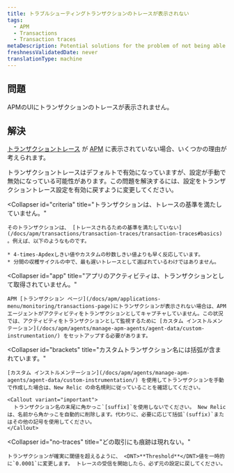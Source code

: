 ```yaml
---
title: トラブルシューティングトランザクションのトレースが表示されない
tags:
  - APM
  - Transactions
  - Transaction traces
metaDescription: Potential solutions for the problem of not being able to find transaction traces in APM.
freshnessValidatedDate: never
translationType: machine
---
```


## 問題

APMのUIにトランザクションのトレースが表示されません。

## 解決

[トランザクショントレース](/docs/apm/transactions/transaction-traces/transaction-traces) が [APM](/docs/apm/new-relic-apm/getting-started/welcome-new-relic-apm) に表示されていない場合、いくつかの理由が考えられます。

<CollapserGroup>
  <Collapser
    id="disabled"
    title="トランザクションのトレースが無効になっていました。"
  >
    トランザクショントレースはデフォルトで有効になっていますが、設定が手動で無効になっている可能性があります。この問題を解決するには、設定をトランザクショントレース設定を有効に戻すように変更してください。
  </Collapser>

  <Collapser
    id="criteria"
    title="トランザクションは、トレースの基準を満たしていません。"
  >
    そのトランザクションは、 [トレースされるための基準を満たしていない](/docs/apm/transactions/transaction-traces/transaction-traces#basics) 。例えば、以下のようなものです。

    * 4-times-Apdexしきい値やカスタムの秒数しきい値よりも早く反応しています。
    * 分間の収穫サイクルの中で、最も遅いトレースとして選ばれているわけではありません。
  </Collapser>

  <Collapser
    id="app"
    title="アプリのアクティビティは、トランザクションとして取得されていません。"
  >
    APM [トランザクション ページ](/docs/apm/applications-menu/monitoring/transactions-page)にトランザクションが表示されない場合は、APM エージェントがアクティビティをトランザクションとしてキャプチャしていません。この状況では、アクティビティをトランザクションとして監視するために [カスタム インストルメンテーション](/docs/apm/agents/manage-apm-agents/agent-data/custom-instrumentation/) をセットアップする必要があります。
  </Collapser>

  <Collapser
    id="brackets"
    title="カスタムトランザクション名には括弧が含まれています。"
  >
    [カスタム インストルメンテーション](/docs/apm/agents/manage-apm-agents/agent-data/custom-instrumentation/) を使用してトランザクションを手動で作成した場合は、New Relic の命名規則に従っていることを確認してください。

    <Callout variant="important">
      トランザクション名の末尾に角かっこ`[suffix]`を使用しないでください。 New Relicは、名前から角かっこを自動的に削除します。代わりに、必要に応じて括弧`(suffix)`またはその他の記号を使用してください。
    </Callout>
  </Collapser>

  <Collapser
    id="no-traces"
    title="どの取引にも痕跡は現れない。"
  >
    トランザクションが確実に閾値を超えるように、 <DNT>**Threshold**</DNT>値を一時的に`0.0001`に変更します。 トレースの受信を開始したら、必ず元の設定に戻してください。
  </Collapser>
</CollapserGroup>